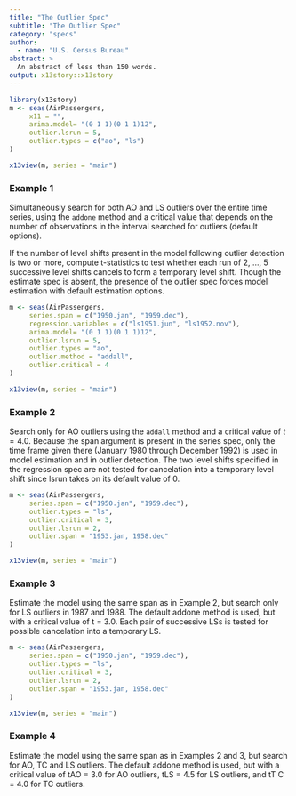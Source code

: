 ```yaml
---
title: "The Outlier Spec"
subtitle: "The Outlier Spec"
category: "specs"
author:
  - name: "U.S. Census Bureau"
abstract: >
  An abstract of less than 150 words.
output: x13story::x13story
---
```




```r
library(x13story)
m <- seas(AirPassengers, 
     x11 = "",
     arima.model= "(0 1 1)(0 1 1)12",
     outlier.lsrun = 5, 
     outlier.types = c("ao", "ls")
)

x13view(m, series = "main")
```

### Example 1

Simultaneously search for both AO and LS outliers over the entire time series,
using the `addone` method and a critical value that depends on the number of
observations in the interval searched for outliers (default options). 

If the number of level shifts present in the model following outlier detection
is two or more, compute t-statistics to test whether each run of 2, ..., 5
successive level shifts cancels to form a temporary level shift. Though the
estimate spec is absent, the presence of the outlier spec forces model
estimation with default estimation options.



```r

m <- seas(AirPassengers, 
     series.span = c("1950.jan", "1959.dec"),
     regression.variables = c("ls1951.jun", "ls1952.nov"),
     arima.model= "(0 1 1)(0 1 1)12",
     outlier.lsrun = 5, 
     outlier.types = "ao",
     outlier.method = "addall",
     outlier.critical = 4
)

x13view(m, series = "main")
```

### Example 2

Search only for AO outliers using the `addall` method and a critical value of $t = 4.0$. Because the span argument is present in the series spec, only the time frame given there (January 1980 through December 1992) is used in model estimation and in outlier detection. The two level shifts specified in the regression spec are not tested for cancelation into a temporary level shift since lsrun takes on its default value of 0.




```r

m <- seas(AirPassengers, 
     series.span = c("1950.jan", "1959.dec"),
     outlier.types = "ls",
     outlier.critical = 3,
     outlier.lsrun = 2, 
     outlier.span = "1953.jan, 1958.dec"
)

x13view(m, series = "main")
```

### Example 3

Estimate the model using the same span as in Example 2, but search only for LS outliers in 1987 and 1988. The default addone method is used, but with a critical value of t = 3.0. Each pair of successive LSs is tested for possible cancelation into a temporary LS.


```r

m <- seas(AirPassengers, 
     series.span = c("1950.jan", "1959.dec"),
     outlier.types = "ls",
     outlier.critical = 3,
     outlier.lsrun = 2, 
     outlier.span = "1953.jan, 1958.dec"
)

x13view(m, series = "main")
```

### Example 4

Estimate the model using the same span as in Examples 2 and 3, but search for AO, TC and LS outliers. The default addone method is used, but with a critical value of tAO = 3.0 for AO outliers, tLS = 4.5 for LS outliers, and tT C = 4.0 for TC outliers.





